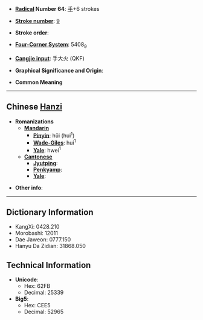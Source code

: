 * '''[[Wiktionary:Chinese radical index|Radical]] Number 64''': [[Wiktionary:Chinese radical index 手|手]]+6 strokes

* '''[[Wiktionary:Chinese total strokes index|Stroke number]]''': [[Wiktionary:Chinese total strokes index 9|9]]

* '''Stroke order''': 

* '''[[Wiktionary:Chinese four corner index|Four-Corner System]]''': 5408<sub>9</sub>

* '''[[Wiktionary:Chinese Cangjie index|Cangjie input]]''': 手大火 (QKF)

* '''Graphical Significance and Origin''': 

* '''Common Meaning'''

----

== Chinese [[Hanzi]] ==

* '''Romanizations'''
** '''[[Mandarin]]'''
*** '''[[Pinyin]]''': hūi (hui<sup>1</sup>)
*** '''[[Wade-Giles]]''': hui<sup>1</sup>
*** '''[[Yale]]''': hwei<sup>1</sup>
** '''[[Cantonese]]'''
*** '''[[Jyutping]]''':
*** '''[[Penkyamp]]''': 
*** '''[[Yale]]''': 

* '''Other info''': 

----

== Dictionary Information ==

* KangXi: 0428.210
* Morobashi: 12011
* Dae Jaweon: 0777.150
* Hanyu Da Zidian: 31868.050

== Technical Information ==

* '''Unicode''':
** Hex: 62FB
** Decimal: 25339
* '''Big5''':
** Hex: CEE5
** Decimal: 52965
